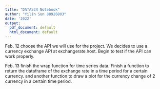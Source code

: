 ```yaml
---
title: "DATA534 Notebook"
author: "Yilin Sun 88926803"
date: '2022'
output:
  pdf_document: default
  html_document: default
---
```


Feb. 12 choose the API we will use for the project. We decides to use a currency exchange API at exchangerate.host. Begin to test if the API can work properly. 

Feb. 13 finish the wrap function for time series data. Finish a function to return the dataframe of the exchange rate in a time period for a certain currency. and another function to draw a plot for the currency change of 2 currency in a certain time period. 